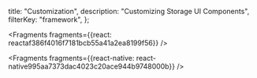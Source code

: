   title: "Customization",
  description: "Customizing Storage UI Components",
  filterKey: "framework",
};






<Fragments fragments={{react: reactaf386f4016f7181bcb55a41a2ea8199f56}} />



<Fragments fragments={{react-native: react-native995aa7373dac4023c20ace944b9748000b}} />
